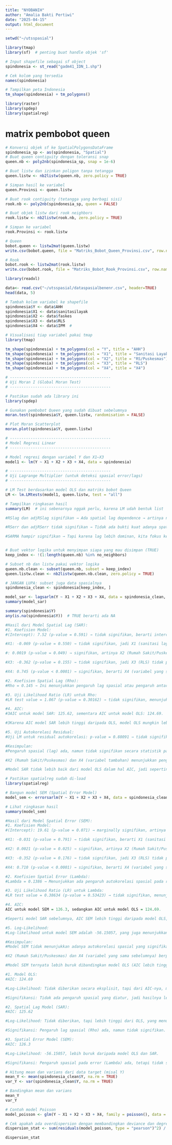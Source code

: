 ---
title: "NYOBANIH"
author: "Amalia Bakti Pertiwi"
date: "2025-04-15"
output: html_document
---

```{r}
setwd("~/utsspasial")
```
```{r}
library(tmap)
library(sf)  # penting buat handle objek 'sf'
```

```{r}
# Input shapefile sebagai sf object
spindonesia <- st_read("gadm41_IDN_1.shp")

# Cek kolom yang tersedia
names(spindonesia)

# Tampilkan peta Indonesia
tm_shape(spindonesia) + tm_polygons()


```
```{r}
library(raster)
library(spdep)
library(spatialreg)

```
# matrix pembobot queen
```{r}
# Konversi objek sf ke SpatialPolygonsDataFrame
spindonesia_sp <- as(spindonesia, "Spatial")
# Buat queen contiguity dengan toleransi snap
queen.nb <- poly2nb(spindonesia_sp, snap = 1e-6)

# Buat listw dan izinkan poligon tanpa tetangga
queen.listw <- nb2listw(queen.nb, zero.policy = TRUE)

# Simpan hasil ke variabel
queen.Provinsi <- queen.listw


```
```{r}
# Buat rook contiguity (tetangga yang berbagi sisi)
rook.nb <- poly2nb(spindonesia_sp, queen = FALSE)

# Buat objek listw dari rook neighbors
rook.listw <- nb2listw(rook.nb, zero.policy = TRUE)

# Simpan ke variabel
rook.Provinsi <- rook.listw

```
```{r}

# Queen
bobot.queen <- listw2mat(queen.listw)
write.csv(bobot.queen, file = "Matriks_Bobot_Queen_Provinsi.csv", row.names = FALSE)

# Rook
bobot.rook <- listw2mat(rook.listw)
write.csv(bobot.rook, file = "Matriks_Bobot_Rook_Provinsi.csv", row.names = FALSE)
```

```{r}
library(readxl)
```
```{r}
data<- read.csv("~/utsspasial/dataspasialbenenr.csv", header=TRUE)
head(data, 5)
```
```{r}
# Tambah kolom variabel ke shapefile
spindonesia$Y <- data$AHH
spindonesia$X1 <- data$sanitasilayak
spindonesia$X2 <- data$faskes
spindonesia$X3 <- data$RLS
spindonesia$X4 <- data$IPM  #

# Visualisasi tiap variabel pakai tmap
library(tmap)

tm_shape(spindonesia) + tm_polygons(col = "Y", title = "AHH")
tm_shape(spindonesia) + tm_polygons(col = "X1", title = "Sanitasi Layak")
tm_shape(spindonesia) + tm_polygons(col = "X2", title = "RS/Puskesmas")
tm_shape(spindonesia) + tm_polygons(col = "X3", title = "RLS")
tm_shape(spindonesia) + tm_polygons(col = "X4", title = "X4")


```
```{r}
# --------------------------------------------
# Uji Moran I (Global Moran Test)
# --------------------------------------------

# Pastikan sudah ada library ini
library(spdep)

# Gunakan pembobot Queen yang sudah dibuat sebelumnya
moran.test(spindonesia$Y, queen.listw, randomisation = FALSE)

# Plot Moran Scatterplot
moran.plot(spindonesia$Y, queen.listw)

# --------------------------------------------
# Model Regresi Linear
# --------------------------------------------

# Model regresi dengan variabel Y dan X1–X3
model1 <- lm(Y ~ X1 + X2 + X3 + X4, data = spindonesia)

# --------------------------------------------
# Uji Lagrange Multiplier (untuk deteksi spasial error/lags)
# --------------------------------------------

# LM Test berdasarkan model OLS dan matriks bobot Queen
LM <- lm.LMtests(model1, queen.listw, test = "all")

# Tampilkan ringkasan hasil
summary(LM)  # ini sebenarnya nggak perlu, karena LM udah bentuk list

```

```{r}
#RSlag dan adjRSlag signifikan → Ada spatial lag dependence → artinya nilai variabel dependen (Y) di suatu provinsi dipengaruhi oleh nilai Y di provinsi tetangga.

#RSerr dan adjRSerr tidak signifikan → Tidak ada bukti kuat adanya spatial error.

#SARMA hampir signifikan → Tapi karena lag lebih dominan, kita fokus ke sana.



```
```{r}
# Buat vektor logika untuk menyimpan siapa yang mau disimpan (TRUE)
keep_index <- !(1:length(queen.nb) %in% no_neighbors)

# Subset nb dan listw pakai vektor logika
queen.nb.clean <- subset(queen.nb, subset = keep_index)
queen.listw.clean <- nb2listw(queen.nb.clean, zero.policy = TRUE)

# JANGAN LUPA: subset juga data spasialnya
spindonesia_clean <- spindonesia[keep_index, ]


```
```{r}
model_sar <- lagsarlm(Y ~ X1 + X2 + X3 + X4, data = spindonesia_clean, listw = queen.listw.clean)
summary(model_sar)

```

```{r}
summary(spindonesia$Y)
any(is.na(spindonesia$Y))  # TRUE berarti ada NA

```
```{r}
#Hasil dari Model Spatial Lag (SAR):
#1. Koefisien Model:
#(Intercept): 7.52 (p-value = 0.591) → tidak signifikan, berarti intercept model tidak berpengaruh signifikan terhadap Y.

#X1: -0.069 (p-value = 0.550) → tidak signifikan, jadi X1 (sanitasi layak) tidak berpengaruh signifikan terhadap Y.

#: 0.0019 (p-value = 0.049) → signifikan, artinya X2 (Rumah Sakit/Puskesmas) berpengaruh signifikan terhadap Y. Setiap unit kenaikan pada X2, akan meningkatkan Y.

#X3: -0.362 (p-value = 0.155) → tidak signifikan, jadi X3 (RLS) tidak punya pengaruh signifikan terhadap Y.

#X4: 0.745 (p-value < 0.0001) → signifikan, berarti X4 (variabel yang sama dengan X4 sebelumnya) berpengaruh signifikan terhadap Y. Setiap unit kenaikan pada X4, akan meningkatkan Y.

#2. Koefisien Spatial Lag (Rho):
#Rho = 0.145 → Ini menunjukkan pengaruh lag spasial atau pengaruh antar provinsi. Nilai positif ini menunjukkan ada efek pengaruh positif antar provinsi dalam mempengaruhi variabel Y. Tapi, karena p-value untuk Rho = 0.30162, tidak signifikan pada level 5%. Artinya, efek spasial antar provinsi belum kuat.

#3. Uji Likelihood Ratio (LR) untuk Rho:
#LR test value = 1.067 (p-value = 0.30162) → tidak signifikan, menunjukkan bahwa pengaruh lag spasial mungkin tidak terlalu penting, jadi model non-spasial (OLS) mungkin tidak terlalu berbeda.

#4. AIC:
#3AIC untuk model SAR: 125.62, sementara AIC untuk model OLS: 124.69.

#3Karena AIC model SAR lebih tinggi daripada OLS, model OLS mungkin lebih baik dalam hal kualitas model jika hanya memperhatikan AIC.

#5. Uji Autokorelasi Residual:
#Uji LM untuk residual autokorelasi: p-value = 0.88091 → tidak signifikan, artinya tidak ada masalah autokorelasi residual dalam model ini, sehingga hasil model bisa dianggap valid.

#Kesimpulan:
#Pengaruh spasial (lag) ada, namun tidak signifikan secara statistik pada tingkat 5%, meskipun ada indikasi bahwa pengaruh antar provinsi memang ada.

#X2 (Rumah Sakit/Puskesmas) dan X4 (variabel tambahan) menunjukkan pengaruh signifikan terhadap Y.

#Model SAR tidak lebih baik dari model OLS dalam hal AIC, jadi sepertinya model OLS masih memberikan hasil yang lebih optimal.
```

```{r}
# Pastikan spatialreg sudah di-load
library(spatialreg)

# Bangun model SEM (Spatial Error Model)
model_sem <- errorsarlm(Y ~ X1 + X2 + X3 + X4, data = spindonesia_clean, listw = queen.listw.clean)

# Lihat ringkasan hasil
summary(model_sem)

```
```{r}
#Hasil dari Model Spatial Error (SEM):
#1. Koefisien Model:
#(Intercept): 19.61 (p-value = 0.071) → marginally signifikan, artinya intercept menunjukkan pengaruh yang hampir signifikan terhadap Y, tapi masih di atas batas 0.05.

#X1: -0.031 (p-value = 0.791) → tidak signifikan, berarti X1 (sanitasi layak) tidak berpengaruh signifikan terhadap Y.

#X2: 0.0021 (p-value = 0.025) → signifikan, artinya X2 (Rumah Sakit/Puskesmas) berpengaruh signifikan terhadap Y. Setiap unit kenaikan pada X2, akan meningkatkan Y.

#X3: -0.352 (p-value = 0.176) → tidak signifikan, jadi X3 (RLS) tidak punya pengaruh signifikan terhadap Y.

#X4: 0.710 (p-value < 0.0001) → signifikan, berarti X4 (variabel yang sama sebelumnya) berpengaruh signifikan terhadap Y.

#2. Koefisien Spatial Error (Lambda):
#Lambda = 0.1386 → Menunjukkan ada pengaruh autokorelasi spasial pada residual. Nilai positif berarti ada pengaruh spasial, tapi karena p-value untuk Lambda = 0.4184, ini tidak signifikan pada level 5%. Artinya, autokorelasi spasial pada error tidak cukup kuat untuk mempengaruhi model secara signifikan.

#3. Uji Likelihood Ratio (LR) untuk Lambda:
#LR test value = 0.38634 (p-value = 0.53423) → tidak signifikan, menunjukkan bahwa pengaruh spasial pada error tidak signifikan, dan mungkin model non-spasial (OLS) tetap cukup baik.

#4. AIC:
AIC untuk model SEM = 126.3, sedangkan AIC untuk model OLS = 124.69.

#Seperti model SAR sebelumnya, AIC SEM lebih tinggi daripada model OLS, yang menunjukkan bahwa model OLS masih lebih baik dalam hal kualitas model berdasarkan AIC.

#5. Log-Likelihood:
#Log-likelihood untuk model SEM adalah -56.15057, yang juga menunjukkan nilai yang lebih rendah dibandingkan model OLS.

#Kesimpulan:
#Model SEM tidak menunjukkan adanya autokorelasi spasial yang signifikan dalam residual (Lambda tidak signifikan).

#X2 (Rumah Sakit/Puskesmas) dan X4 (variabel yang sama sebelumnya) berpengaruh signifikan terhadap Y.

#Model SEM ternyata lebih buruk dibandingkan model OLS (AIC lebih tinggi dan Log-Likelihood lebih rendah).
```
```{r}
#1. Model OLS:
#AIC: 124.69

#Log-Likelihood: Tidak diberikan secara eksplisit, tapi dari AIC-nya, model OLS terlihat lebih baik dalam hal kualitas model dibandingkan dengan SAR dan SEM.

#Signifikansi: Tidak ada pengaruh spasial yang diatur, jadi hasilnya lebih sederhana dan hanya bergantung pada variabel independen.

#2. Spatial Lag Model (SAR):
#AIC: 125.62

#Log-Likelihood: Tidak diberikan, tapi lebih tinggi dari OLS, yang menunjukkan model SAR kurang baik dibandingkan OLS dalam hal kesesuaian model.

#Signifikansi: Pengaruh lag spasial (Rho) ada, namun tidak signifikan. Ini menunjukkan adanya pengaruh spasial, tetapi tidak cukup kuat untuk mempengaruhi model secara signifikan.

#3. Spatial Error Model (SEM):
#AIC: 126.3

#Log-Likelihood: -56.15057, lebih buruk daripada model OLS dan SAR.

#Signifikansi: Pengaruh spasial pada error (Lambda) ada, tetapi tidak signifikan. Artinya, ada efek spasial yang sangat lemah pada error term, yang berarti model SEM tidak membawa banyak keuntungan dibandingkan model lainnya.


```

```{r}
# Hitung mean dan varians dari data target (misal Y)
mean_Y <- mean(spindonesia_clean$Y, na.rm = TRUE)
var_Y <- var(spindonesia_clean$Y, na.rm = TRUE)

# Bandingkan mean dan varians
mean_Y
var_Y

```
```{r}
# Contoh model Poisson
model_poisson <- glm(Y ~ X1 + X2 + X3 + X4, family = poisson(), data = spindonesia_clean)

# Cek apakah ada overdispersion dengan membandingkan deviance dan degrees of freedom
dispersion_stat <- sum(residuals(model_poisson, type = "pearson")^2) / model_poisson$df.residual

dispersion_stat
```

